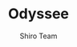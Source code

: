 ---
title: "Odyssee"
description: "Back in March, the shiro team invited 50 people from across the world to record their experiences—their activities and their feelings—for 30 days during the (first) peak of the pandemic."
author: ["Shiro Team"]
publishedDate: "2024-03-20"
section: "Culture"
image_path: "public/images/odyssee-thumb.jpg"
external_link: "http://odyssee.community/"
layout: "image"
---